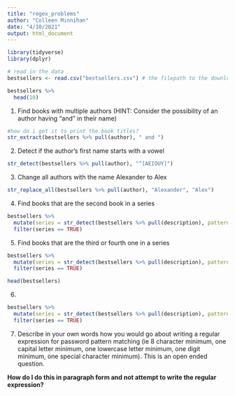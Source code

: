 ```yaml
---
title: "regex_problems"
author: "Colleen Minnihan"
date: "4/10/2021"
output: html_document
---
```


```r
library(tidyverse)
library(dplyr)
```


```r
# read in the data
bestsellers <- read.csv("bestsellers.csv") # the filepath to the downloaded data

bestsellers %>%
  head(10)
```

1. Find books with multiple authors (HINT: Consider the possibility of an author having “and” in their name)
```r
#how do i get it to print the book titles?
str_extract(bestsellers %>% pull(author), " and ")
```

2. Detect if the author’s first name starts with a vowel
```r
str_detect(bestsellers %>% pull(author), "^[AEIOUY]")
```

3. Change all authors with the name Alexander to Alex
```r
str_replace_all(bestsellers %>% pull(author), "Alexander", "Alex")
```

4. Find books that are the second book in a series
```r
bestsellers %>%
  mutate(series = str_detect(bestsellers %>% pull(description), pattern = "sequel")) %>%
  filter(series == TRUE)
```

5. Find books that are the third or fourth one in a series
```r
bestsellers %>%
  mutate(series = str_detect(bestsellers %>% pull(description), pattern = "third|fourth")) %>%
  filter(series == TRUE)

head(bestsellers)
```
6.
```r
bestsellers %>%
  mutate(series = str_detect(bestsellers %>% pull(description), pattern = "[10-19]th")) %>%
  filter(series == TRUE)
```

7. Describe in your own words how you would go about writing a regular expression for password pattern matching (ie 8 character minimum, one capital letter minimum, one lowercase letter minimum, one digit minimum, one special character minimum). This is an open ended question.

**How do I do this in paragraph form and not attempt to write the regular expression?**


